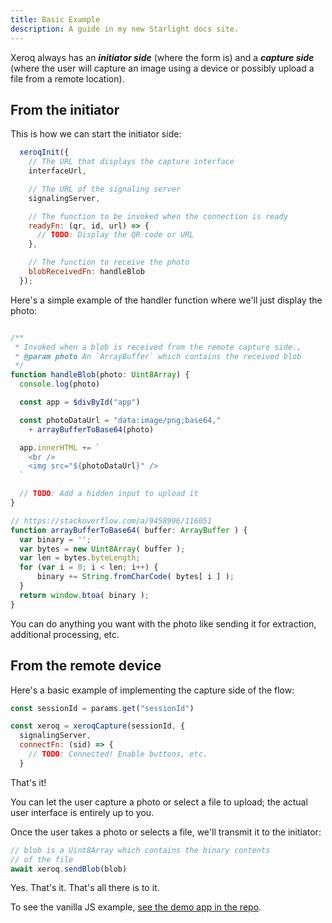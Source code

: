 ```yaml
---
title: Basic Example
description: A guide in my new Starlight docs site.
---
```


Xeroq always has an ***initiator side*** (where the form is) and a ***capture side*** (where the user will capture an image using a device or possibly upload a file from a remote location).

## From the initiator

This is how we can start the initiator side:

```js
  xeroqInit({
    // The URL that displays the capture interface
    interfaceUrl,

    // The URL of the signaling server
    signalingServer,

    // The function to be invoked when the connection is ready
    readyFn: (qr, id, url) => {
      // TODO: Display the QR code or URL
    },

    // The function to receive the photo
    blobReceivedFn: handleBlob
  });
```

Here's a simple example of the handler function where we'll just display the photo:

```js

/**
 * Invoked when a blob is received from the remote capture side.,
 * @param photo An `ArrayBuffer` which contains the received blob
 */
function handleBlob(photo: Uint8Array) {
  console.log(photo)

  const app = $divById("app")

  const photoDataUrl = "data:image/png;base64,"
    + arrayBufferToBase64(photo)

  app.innerHTML += `
    <br />
    <img src="${photoDataUrl}" />
  `

  // TODO: Add a hidden input to upload it
}

// https://stackoverflow.com/a/9458996/116051
function arrayBufferToBase64( buffer: ArrayBuffer ) {
  var binary = '';
  var bytes = new Uint8Array( buffer );
  var len = bytes.byteLength;
  for (var i = 0; i < len; i++) {
      binary += String.fromCharCode( bytes[ i ] );
  }
  return window.btoa( binary );
}
```

You can do anything you want with the photo like sending it for extraction, additional processing, etc.

## From the remote device

Here's a basic example of implementing the capture side of the flow:

```js
const sessionId = params.get("sessionId")

const xeroq = xeroqCapture(sessionId, {
  signalingServer,
  connectFn: (sid) => {
    // TODO: Connected! Enable buttons, etc.
  }
```

That's it!

You can let the user capture a photo or select a file to upload; the actual user interface is entirely up to you.

Once the user takes a photo or selects a file, we'll transmit it to the initiator:

```js
// blob is a Uint8Array which contains the binary contents
// of the file
await xeroq.sendBlob(blob)
```

Yes.  That's it.  That's all there is to it.

To see the vanilla JS example, [see the demo app in the repo](https://github.com/CharlieDigital/xeroq/tree/main/demo/src).
